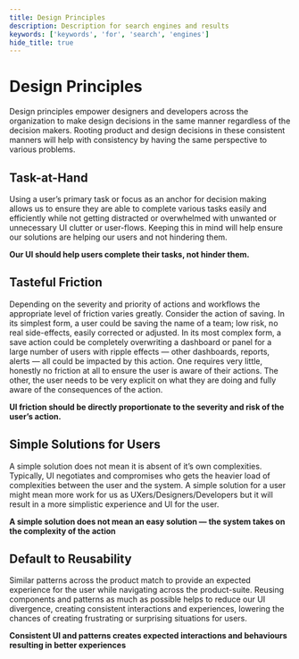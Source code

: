 ```yaml
---
title: Design Principles
description: Description for search engines and results
keywords: ['keywords', 'for', 'search', 'engines']
hide_title: true
---
```



# Design Principles <Badge text='draft' color='orange'></Badge>


Design principles empower designers and developers across the organization to make design decisions in the same manner regardless of the decision makers. Rooting product and design decisions in these consistent manners will help with consistency by having the same perspective to various problems.


## Task-at-Hand

Using a user’s primary task or focus as an anchor for decision making allows us to ensure they are able to complete various tasks easily and efficiently while not getting distracted or overwhelmed with unwanted or unnecessary UI clutter or user-flows. Keeping this in mind will help ensure our solutions are helping our users and not hindering them.

**Our UI should help users complete their tasks, not hinder them.**


## Tasteful Friction

Depending on the severity and priority of actions and workflows the appropriate level of friction varies greatly. Consider the action of saving. In its simplest form, a user could be saving the name of a team; low risk, no real side-effects, easily corrected or adjusted. In its most complex form, a save action could be completely overwriting a dashboard or panel for a large number of users with ripple effects — other dashboards, reports, alerts — all could be impacted by this action. One requires very little, honestly no friction at all to ensure the user is aware of their actions. The other, the user needs to be very explicit on what they are doing and fully aware of the consequences of the action. 

**UI friction should be directly proportionate to the severity and risk of the user’s action.**


## Simple Solutions for Users

A simple solution does not mean it is absent of it’s own complexities. Typically, UI negotiates and compromises who gets the heavier load of complexities between the user and the system. A simple solution for a user might mean more work for us as UXers/Designers/Developers but it will result in a more simplistic experience and UI for the user. 

**A simple solution does not mean an easy solution — the system takes on the complexity of the action**


## Default to Reusability

Similar patterns across the product match to provide an expected experience for the user while navigating across the product-suite. Reusing components and patterns as much as possible helps to reduce our UI divergence, creating consistent interactions and experiences, lowering the chances of creating frustrating or surprising situations for users.

**Consistent UI and patterns creates expected interactions and behaviours resulting in better experiences**


